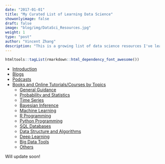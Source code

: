 ```yaml
---
date: "2017-01-01"
title: "My Curated List of Learning Data Science"
showonlyimage: false
draft: false
image: "blog/img/DataSci_Resources.jpg"
weight: 1
type: "post"
author: "Vincent Zhang"
description: "This is a growing list of data science resources I've learned from or planned to learn. "
---
```


```r
htmltools::tagList(rmarkdown::html_dependency_font_awesome())
```

 
-   [Introduction](#introduction)
-   [Blogs](#blogs)
-   [Podcasts](#podcasts)
-   [Books and Online Tutorials/Courses by Topics](#bookonline-courses-by-topics)
    -   [General Guidance](#getting-started-in-data-science)
    -   [Probability and Statistics](#probability-and-statistics)
    -   [Time Series](#time-series)
    -   [Bayesian Inference](#bayesian-inference)
    -   [Machine Learning](#machine-learning)
    -   [R Programming](#r-programming)
    -   [Python Programming](#python-programming)
    -   [SQL Databases](#sql-database)
    -   [Data Structure and Algorithms](#data-structure-and-algorithms)
    -   [Deep Learning](#deep-learning)
    -   [Big Data Tools](#big-data-tools)
    -   [Others](#others)


Will update soon!  



